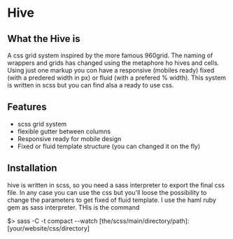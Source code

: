 = Hive =

== What the Hive is ==
A css grid system inspired by the more famous 960grid.
The naming of wrappers and grids has changed using the metaphore ho hives and cells.
Using just one markup you con have a responsive (mobiles ready) fixed (with a predered width in px) or fluid (with a prefered % width).
This system is written in scss but you can find alsa a ready to use css.

== Features ==
* scss grid system
* flexible gutter between columns
* Responsive ready for mobile design
* Fixed or fluid template structure (you can changed it on the fly)

== Installation ==
hive is written in scss, so you need a sass interpreter to export the final css file.   
In any case you can use the css but you'll loose the possibility to change the parameters to get fixed of fluid template.
I use the haml ruby gem as sass interpreter. THis is the command

$> sass -C -t compact --watch [the/scss/main/directory/path]:[your/website/css/directory]

